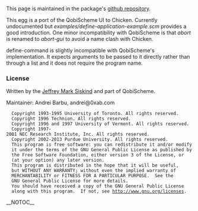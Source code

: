 This page is maintained in the package's
[[https://github.com/abarbu/qobischeme-ui|github repository]].

This egg is a port of the QobiScheme UI to Chicken. Currently
undocumented but ''examples/define-application-example.scm'' provides
a good introduction. One minor incompatibility with QobiScheme is that
''abort'' is renamed to ''abort-gui'' to avoid a name clash with
Chicken.

define-command is slightly incompatible with QobiScheme's
implementation. It expects arguments to be passed to it directly
rather than through a list and it does not require the program name.

=== License ===

Written by the [[https://engineering.purdue.edu/~qobi/|Jeffrey Mark Siskind]] and part of
QobiScheme.

Maintainer: Andrei Barbu, andrei@0xab.com

   Copyright 1993-1995 University of Toronto. All rights reserved.
   Copyright 1996 Technion. All rights reserved.
   Copyright 1996 and 1997 University of Vermont. All rights reserved.
   Copyright 1997-2001 NEC Research Institute, Inc. All rights reserved.
   Copyright 2002-2013 Purdue University. All rights reserved.
   This program is free software: you can redistribute it and/or modify
   it under the terms of the GNU General Public License as published by
   the Free Software Foundation, either version 3 of the License, or
   (at your option) any later version.
   This program is distributed in the hope that it will be useful,
   but WITHOUT ANY WARRANTY; without even the implied warranty of
   MERCHANTABILITY or FITNESS FOR A PARTICULAR PURPOSE.  See the
   GNU General Public License for more details.
   You should have received a copy of the GNU General Public License
   along with this program.  If not, see http://www.gnu.org/licenses.
__NOTOC__
